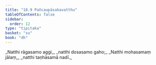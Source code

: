 ```yaml
---
title: "18.9 Pañcaupāsakavatthu"
tableOfContents: false
sidebar:
  order: 12
type: "tipitaka"
basket: "su"
book: "dh"
---
```



<DynamicBreadcrumb />

<Division number="251" book="dh" bookNo="18" page="49">

<Paragraph number="271" type="verses" book="dh">
_Natthi rāgasamo aggi,_  
_natthi dosasamo gaho;_  
_Natthi mohasamaṃ jālaṃ,_  
_natthi taṇhāsamā nadī._
</Paragraph>
</Division>
